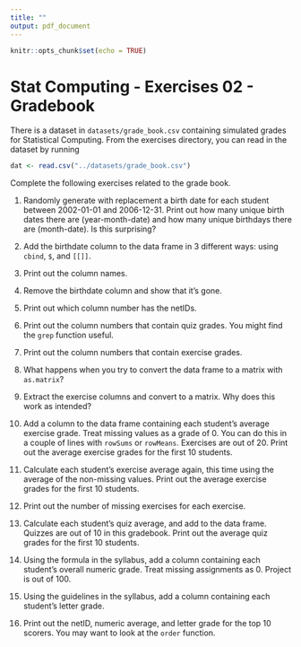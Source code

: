 ```yaml
---
title: ""
output: pdf_document
---
```


```r
knitr::opts_chunk$set(echo = TRUE)
```
# Stat Computing - Exercises 02 - Gradebook

There is a dataset in `datasets/grade_book.csv` containing simulated
grades for Statistical Computing. From the exercises directory, you
can read in the dataset by running

```r
dat <- read.csv("../datasets/grade_book.csv")
```
Complete the following exercises related to the grade book.

1. Randomly generate with replacement a birth date for each student between
   2002-01-01 and 2006-12-31. Print out how many unique birth dates there
   are (year-month-date) and how many unique birthdays there are (month-date).
   Is this surprising?

2. Add the birthdate column to the data frame in 3 different ways: using
   `cbind`, `$`, and `[[]]`.

3. Print out the column names.

4. Remove the birthdate column and show that it's gone.

4. Print out which column number has the netIDs.

5. Print out the column numbers that contain quiz grades. You might find the
   `grep` function useful.

6. Print out the column numbers that contain exercise grades.

7. What happens when you try to convert the data frame to a matrix with
   `as.matrix`?

8. Extract the exercise columns and convert to a matrix. Why does this work as intended?

9. Add a column to the data frame containing each student's average exercise
   grade.  Treat missing values as a grade of 0. You can do this in a couple of
   lines with `rowSums` or `rowMeans`. Exercises are out of 20. Print out the average
   exercise grades for the first 10 students.

10. Calculate each student's exercise average again, this time using the
    average of the non-missing values. Print out the average exercise grades
    for the first 10 students.

11. Print out the number of missing exercises for each exercise.

12. Calculate each student's quiz average, and add to the data frame. Quizzes are out of 10
    in this gradebook. Print out the average quiz grades for the first 10 students.

13. Using the formula in the syllabus, add a column containing each student's
    overall numeric grade. Treat missing assignments as 0. Project is out of 100.

14. Using the guidelines in the syllabus, add a column containing each
    student's letter grade.

15. Print out the netID, numeric average, and letter grade for the top 10
    scorers. You may want to look at the `order` function.

 
